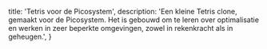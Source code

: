   title: 'Tetris voor de Picosystem',
  description:
    'Een kleine Tetris clone, gemaakt voor de Picosystem. Het is gebouwd om te leren over optimalisatie en werken in zeer beperkte omgevingen, zowel in rekenkracht als in geheugen.',
}
